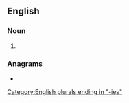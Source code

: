 ==English==

===Noun===
{{head|en|noun form}}

# {{plural of|en|adultery}}

===Anagrams===
* {{anagrams|en|a=adeeilrstu|adulterise|auletrides}}

[[Category:English plurals ending in "-ies"]]